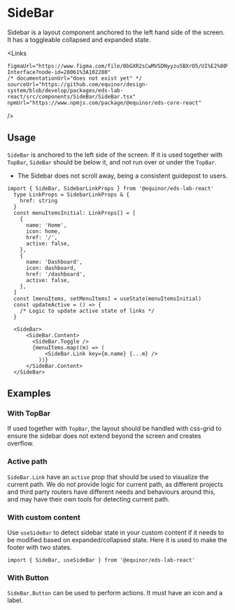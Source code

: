
# SideBar

Sidebar is a layout component anchored to the left hand side of the screen. 
It has a toggleable collapsed and expanded state.


<Links 
    
    figmaUrl="https://www.figma.com/file/0bGXR2sCwMVSDNyyzu5BXrO5/UI%E2%80%94User-Interface?node-id=28061%3A102280"
    /* documentationUrl="does not exist yet" */
    sourceUrl="https://github.com/equinor/design-system/blob/develop/packages/eds-lab-react/src/components/SideBar/SideBar.tsx"
    npmUrl="https://www.npmjs.com/package/@equinor/eds-core-react"
/>

<Story id="components-sidebar--primary" />
<PropsTable />

## Usage

`SideBar` is anchored to the left side of the screen. If it is used together with `TopBar`, 
`SideBar` should be below it, and not run over or under the `TopBar`.

<ul>
    <li>The Sidebar does not scroll away, being a consistent guidepost to users.</li>
</ul>

```tsx
import { SideBar, SidebarLinkProps } from '@equinor/eds-lab-react'
  type LinkProps = SidebarLinkProps & {
    href: string
  }
  const menuItemsInitial: LinkProps[] = [
    {
      name: 'Home',
      icon: home,
      href: '/',
      active: false,
    },
    {
      name: 'Dashboard',
      icon: dashboard,
      href: '/dashboard',
      active: false,
    },
  ]
  const [menuItems, setMenuItems] = useState(menuItemsInitial)
  const updateActive = () => {
    /* Logic to update active state of links */
  }

  <SideBar>
      <SideBar.Content>
        <SideBar.Toggle />
        {menuItems.map((m) => (
            <SideBar.Link key={m.name} {...m} />
          ))}
      </SideBar.Content>
  </SideBar>
```

## Examples

### With TopBar
If used together with `TopBar`, the layout should be handled with css-grid to ensure the sidebar does not extend beyond the screen and creates overflow.
<Story id="components-sidebar--with-topbar" />

### Active path

`SideBar.Link` have an `active` prop that should be used to visualize the current path. 
We do not provide logic for current path, as different projects and third party routers 
have different needs and behaviours around this, and may have their own tools for detecting current path.
<Story id="components-sidebar--active-path" />

### With custom content

Use <code>useSideBar</code> to detect sidebar state in your custom content if it needs to be modified based on expanded/collapsed state. 
Here it is used to make the footer with two states.
```tsx
import { SideBar, useSideBar } from '@equinor/eds-lab-react'
```
<Story id="components-sidebar--custom-content" />

### With Button

`SideBar.Button` can be used to perform actions. It must have an icon and a label.
<Story id="components-sidebar--with-button" />


